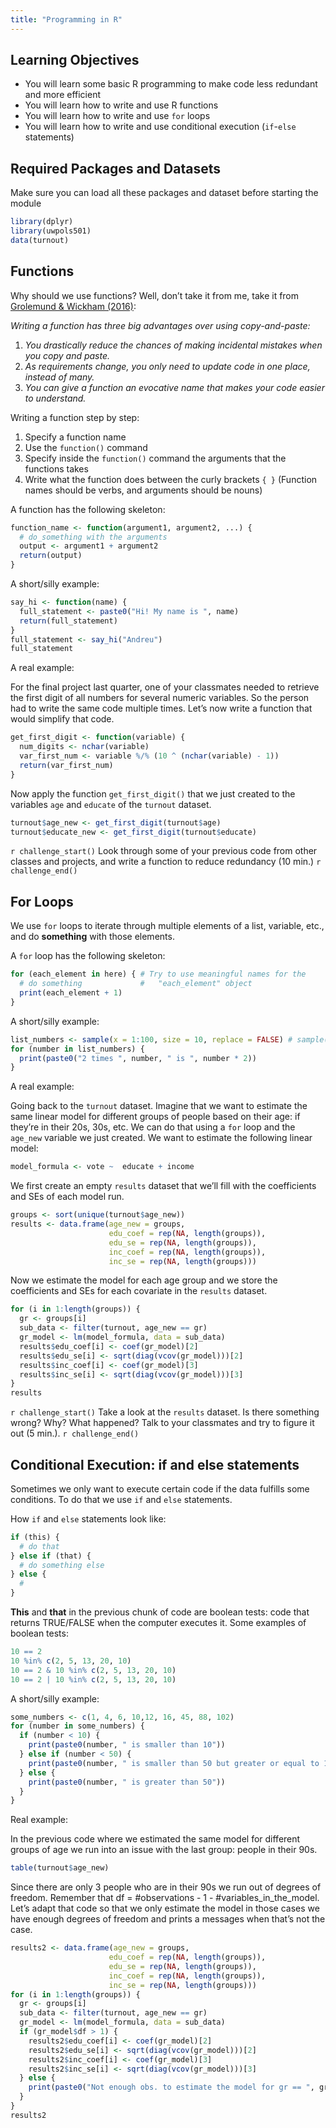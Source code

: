 ```yaml
---
title: "Programming in R"
---
```


## Learning Objectives

- You will learn some basic R programming to make code less redundant and more efficient
- You will learn how to write and use R functions
- You will learn how to write and use `for` loops
- You will learn how to write and use conditional execution (`if`-`else` statements)

## Required Packages and Datasets

Make sure you can load all these packages and dataset before starting the module
```r
library(dplyr)
library(uwpols501)
data(turnout)
```


## Functions

Why should we use functions? Well, don't take it from me, take it from [Grolemund & Wickham (2016)](http://r4ds.had.co.nz/functions.html):

*Writing a function has three big advantages over using copy-and-paste:*

  1. *You drastically reduce the chances of making incidental mistakes when you copy and paste.*
  2. *As requirements change, you only need to update code in one place, instead of many.*
  3. *You can give a function an evocative name that makes your code easier to understand.*

Writing a function step by step:

1. Specify a function name
2. Use the `function()` command
3. Specify inside the `function()` command the arguments that the functions takes
4. Write what the function does between the curly brackets `{ }`
(Function names should be verbs, and arguments should be nouns)

A function has the following skeleton:
```r
function_name <- function(argument1, argument2, ...) {
  # do_something with the arguments
  output <- argument1 + argument2
  return(output)
}
```

A short/silly example:
```r
say_hi <- function(name) {
  full_statement <- paste0("Hi! My name is ", name)
  return(full_statement)
}
full_statement <- say_hi("Andreu")
full_statement
```

A real example:

For the final project last quarter, one of your classmates needed to retrieve the first digit of all numbers for several numeric variables. So the person had to write the same code multiple times. Let's now write a function that would simplify that code.
```r
get_first_digit <- function(variable) {
  num_digits <- nchar(variable)
  var_first_num <- variable %/% (10 ^ (nchar(variable) - 1))
  return(var_first_num)
}
```

Now apply the function `get_first_digit()` that we just created to the variables `age` and `educate` of the `turnout` dataset.

```r
turnout$age_new <- get_first_digit(turnout$age)
turnout$educate_new <- get_first_digit(turnout$educate)
```

`r challenge_start()`
Look through some of your previous code from other classes and projects, and write a function to reduce redundancy (10 min.)
`r challenge_end()`

## For Loops

We use `for` loops to iterate through multiple elements of a list, variable, etc., and do **something** with those elements.

A `for` loop has the following skeleton:
```r
for (each_element in here) { # Try to use meaningful names for the
  # do something             #   "each_element" object
  print(each_element + 1)
}
```


A short/silly example:
```r
list_numbers <- sample(x = 1:100, size = 10, replace = FALSE) # sample() function
for (number in list_numbers) {
  print(paste0("2 times ", number, " is ", number * 2))
}
```

A real example:

Going back to the `turnout` dataset. Imagine that we want to estimate the same linear model for different groups of people based on their age: if they're in their 20s, 30s, etc. We can do that using a `for` loop and the `age_new` variable we just created. We want to estimate the following linear model:
```r
model_formula <- vote ~  educate + income
```

We first create an empty `results` dataset that we'll fill with the coefficients and SEs
of each model run.
```r
groups <- sort(unique(turnout$age_new))
results <- data.frame(age_new = groups,
                      edu_coef = rep(NA, length(groups)),
                      edu_se = rep(NA, length(groups)),
                      inc_coef = rep(NA, length(groups)),
                      inc_se = rep(NA, length(groups)))
```

Now we estimate the model for each age group and we store the coefficients and SEs for each covariate in the `results` dataset.
```r
for (i in 1:length(groups)) {
  gr <- groups[i]
  sub_data <- filter(turnout, age_new == gr)
  gr_model <- lm(model_formula, data = sub_data)
  results$edu_coef[i] <- coef(gr_model)[2]
  results$edu_se[i] <- sqrt(diag(vcov(gr_model)))[2]
  results$inc_coef[i] <- coef(gr_model)[3]
  results$inc_se[i] <- sqrt(diag(vcov(gr_model)))[3]
}
results
```

`r challenge_start()`
Take a look at the `results` dataset. Is there something wrong? Why? What happened? Talk to your classmates and try to figure it out (5 min.).
`r challenge_end()`

## Conditional Execution: if and else statements

Sometimes we only want to execute certain code if the data fulfills some conditions. To do that we use `if` and `else` statements.

How `if` and `else` statements look like:
```r
if (this) {
  # do that
} else if (that) {
  # do something else
} else {
  #
}
```

**This** and **that** in the previous chunk of code are boolean tests: code that returns TRUE/FALSE when the computer executes it. Some examples of boolean tests:
```r
10 == 2
10 %in% c(2, 5, 13, 20, 10)
10 == 2 & 10 %in% c(2, 5, 13, 20, 10)
10 == 2 | 10 %in% c(2, 5, 13, 20, 10)
```

A short/silly example:
```r
some_numbers <- c(1, 4, 6, 10,12, 16, 45, 88, 102)
for (number in some_numbers) {
  if (number < 10) {
    print(paste0(number, " is smaller than 10"))
  } else if (number < 50) {
    print(paste0(number, " is smaller than 50 but greater or equal to 10"))
  } else {
    print(paste0(number, " is greater than 50"))
  }
}
```

Real example:

In the previous code where we estimated the same model for different groups of age we run into an issue with the last group: people in their 90s.
```r
table(turnout$age_new)
```

Since there are only 3 people who are in their 90s we run out of degrees of freedom. Remember that df = #observations - 1 - #variables_in_the_model. Let's adapt that code so that we only estimate the model in those cases we have enough degrees of freedom and prints a messages when that's not the case.
```r
results2 <- data.frame(age_new = groups,
                      edu_coef = rep(NA, length(groups)),
                      edu_se = rep(NA, length(groups)),
                      inc_coef = rep(NA, length(groups)),
                      inc_se = rep(NA, length(groups)))
for (i in 1:length(groups)) {
  gr <- groups[i]
  sub_data <- filter(turnout, age_new == gr)
  gr_model <- lm(model_formula, data = sub_data)
  if (gr_model$df > 1) {
    results2$edu_coef[i] <- coef(gr_model)[2]
    results2$edu_se[i] <- sqrt(diag(vcov(gr_model)))[2]
    results2$inc_coef[i] <- coef(gr_model)[3]
    results2$inc_se[i] <- sqrt(diag(vcov(gr_model)))[3]
  } else {
    print(paste0("Not enough obs. to estimate the model for gr == ", gr))
  }
}
results2
```
